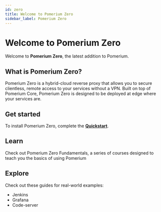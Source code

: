 ```yaml
---
id: zero
title: Welcome to Pomerium Zero
sidebar_label: Pomerium Zero
---
```


# Welcome to Pomerium Zero

Welcome to **Pomerium Zero**, the latest addition to Pomerium.

## What is Pomerium Zero?

Pomerium Zero is a hybrid-cloud reverse proxy that allows you to secure clientless, remote access to your services without a VPN. Built on top of Pomerium Core, Pomerium Zero is designed to be deployed at edge where your services are.

## Get started

To install Pomerium Zero, complete the [**Quickstart**](/docs/quickstart).

## Learn

Check out Pomerium Zero Fundamentals, a series of courses designed to teach you the basics of using Pomerium

## Explore

Check out these guides for real-world examples:

- Jenkins
- Grafana
- Code-server
